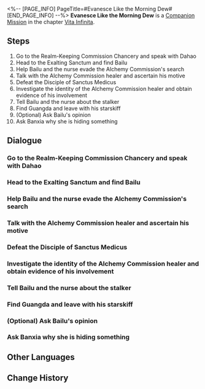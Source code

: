 <%-- [PAGE_INFO]
PageTitle=#Evanesce Like the Morning Dew#
[END_PAGE_INFO] --%>
{{Stub|Dialogue, characters, and location(s)}}
{{Mission Infobox
|id            = 2020305
|title         = 
|image         = Mission Evanesce Like the Morning Dew.png
|type          = Companion
|event_name    = 
|chapter       = Vita Infinita (Companion Mission Chapter)
|requirements  = [[Trailblaze Mission]] ''[[Humming Antlers, Entwined Horns]]'' completed
|summary       = The story of Bailu and Banxia has reached its conclusion. As for the unfaithful man, he received his just retribution.
After this particular medical visit, Bailu seems to have undergone subtle changes.
|characters    = <!--characters that appear in this mission-->
|startLocation = <!--location as it intially appears on the mission screen-->
|world         = <!--i.e. Penacony-->
|area          = <!--i.e. A Child's Dream-->
|prev          = 
|next          = 
|exp           = 450
|credits       = 110000
|stellarJade   = 
|other         = {{Card List|Traveler's Guide*5;Refined Aether*5;"Into the Breach"*1|delim=;}}
}}
'''Evanesce Like the Morning Dew''' is a [[Companion Mission]] in the chapter [[Vita Infinita (Companion Mission Chapter)|Vita Infinita]].

==Steps==
# Go to the Realm-Keeping Commission Chancery and speak with Dahao
# Head to the Exalting Sanctum and find Bailu
# Help Bailu and the nurse evade the Alchemy Commission's search
# Talk with the Alchemy Commission healer and ascertain his motive
# Defeat the Disciple of Sanctus Medicus
# Investigate the identity of the Alchemy Commission healer and obtain evidence of his involvement
# Tell Bailu and the nurse about the stalker
# Find Guangda and leave with his starskiff
# (Optional) Ask Bailu's opinion
# Ask Banxia why she is hiding something

<!--
==Gameplay Notes==

--><!--
==Trial Character==

-->
==Dialogue==
{{Stub Dialogue}}
{{Dialogue Start}}
:{{tx}}
{{Dialogue End}}

===Go to the Realm-Keeping Commission Chancery and speak with Dahao===
{{Mission Description|type=companion|location=<!--to be added-->|update|The Official Dahao saw you help the Healer Lady out of trouble at the Exalting Sanctum and mentioned that there is something he needs your help with. It's not just babysitting children, is it?}}
{{Dialogue Start}}
:{{tx}}
{{Dialogue End}}

===Head to the Exalting Sanctum and find Bailu===
{{Mission Description|type=companion|location=<!--to be added-->|update|The Dragon Lady kept slipping away from her watchers. With the lack of manpower at the Realm-Keeping Commission and the untrustworthiness of the Alchemy Commission, Dahao thinks you're the best person for the job to look after Bailu.<br />You seem to have heard similar talking points all over the Luofu, and it's difficult to turn them down.}}
{{Dialogue Start}}
:{{tx}}
{{Dialogue End}}

===Help Bailu and the nurse evade the Alchemy Commission's search===
{{Mission Description|type=companion|location=<!--to be added-->|update|Official Dahao mentioned that the current Alchemy Commission is very suspicious, and Bailu and the nurse are actively avoiding an encounter with them. Better help them hide.<br />Ensure their safety first, then ascertain the stalker's aim.}}
{{Dialogue Start}}
:{{tx}}
{{Dialogue End}}

===Talk with the Alchemy Commission healer and ascertain his motive===
{{Mission Description|type=companion|location=<!--to be added-->|update|Official Dahao mentioned that the current Alchemy Commission is very suspicious, and Bailu and the nurse are actively avoiding an encounter with them. You should ascertain the stalker's motives.<br />Since you have taken on the responsibility of ensuring Bailu's safety, you should do something toward that aim, and now the opportunity presents itself.}}
{{Dialogue Start}}
:{{tx}}
{{Dialogue End}}

===Defeat the Disciple of Sanctus Medicus===
{{Mission Description|type=companion|location=<!--to be added-->|update|Surprisingly, the stalker's countersurveillance awareness is very acute. As soon as he is cognizant of your testing, he launched a sneak attack on you.<br />Since he started it, don't hold back!}}
{{Dialogue Start}}
:{{tx}}
{{Dialogue End}}

===Investigate the identity of the Alchemy Commission healer and obtain evidence of his involvement===
{{Mission Description|type=companion|location=<!--to be added-->|update|You were going to peacefully misdirect the healer, but he was immediately hostile. Even if he is now out cold, you still have a way to figure out his objective.<br />To put simply, check the belongings of this suspicious person.}}
{{Dialogue Start}}
:{{tx}}
{{Dialogue End}}

===Tell Bailu and the nurse about the stalker===
{{Mission Description|type=companion|location=<!--to be added-->|update|The stalker seems to be related to Disciples of Sanctus Medicus. Tell Bailu and the nurse about this, as well as the troubles they might encounter.<br />They should still be waiting for your news anxiously.}}
{{Dialogue Start}}
:{{tx}}
{{Dialogue End}}

===Find Guangda and leave with his starskiff===
{{Mission Description|type=companion|location=<!--to be added-->|update|Bypass the Ten-Lords Commission's questioning and enter Cloudford, someone once told you of the method...<br />The orderly from the Realm-Keeping Commission, Guangda, seems to have a way.}}
{{Dialogue Start}}
:{{tx}}
{{Dialogue End}}

===(Optional) Ask Bailu's opinion===
{{Mission Description|type=companion|location=<!--to be added-->|update|Banxia's identity as a Disciple of Sanctus Medicus is unknown to Bailu.<br />Before interrogating Banxia, maybe talk to Bailu again, she's the one most surprised by this fact.}}
{{Dialogue Start}}
:{{tx}}
{{Dialogue End}}

===Ask Banxia why she is hiding something===
{{Mission Description|type=companion|location=<!--to be added-->|update|Banxia hid the fact that she was a Disciple of Sanctus Medicus, but she did not hurt Bailu at all. You should ask her what her goal is before letting her travel with Bailu.<br />The two have made some kind of a deal. It's shady, you should find out what deal this is.}}
{{Dialogue Start}}
:{{tx}}
{{Dialogue End}}

==Other Languages==
{{Other Languages
|en   = Evanesce Like the Morning Dew
|zhs  = 譬如朝露
|zht  = 譬如朝露
|ja   = 譬えば朝露の如く
|ko   = 아침 이슬처럼
|es   = Como el rocío de la mañana
|fr   = Évanescence de la rosée du matin
|ru   = Словно утренняя роса
|th   = เสมือนน้ำค้างยามรุ่งอรุณ
|vi   = Ví Như Sương Mai
|de   = Wie der Morgentau
|id   = Bagaikan Embun Fajar
|pt   = Dissipar Como o Orvalho da Manhã
}}

==Change History==
{{Change History|1.1}}
